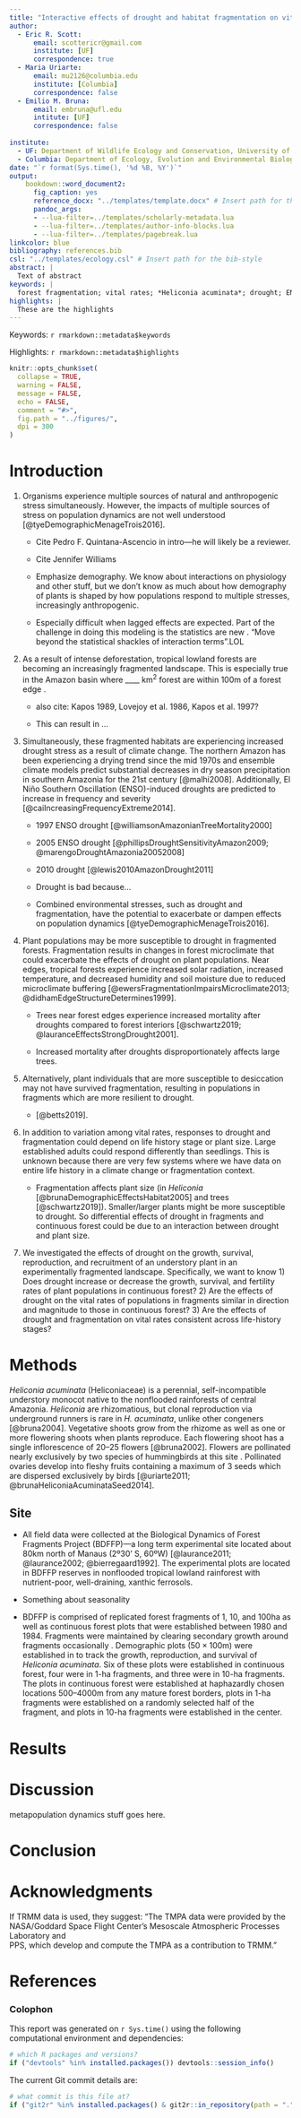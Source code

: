 ```yaml
---
title: "Interactive effects of drought and habitat fragmentation on vital rates of an understory tropical plant"
author:
  - Eric R. Scott:
      email: scottericr@gmail.com
      institute: [UF]
      correspondence: true
  - Maria Uriarte:
      email: mu2126@columbia.edu
      institute: [Columbia]
      correspondence: false
  - Emilio M. Bruna:
      email: embruna@ufl.edu
      intitute: [UF]
      correspondence: false
  
institute:
  - UF: Department of Wildlife Ecology and Conservation, University of Florida, Gainesville, Florida 32611-0430
  - Columbia: Department of Ecology, Evolution and Environmental Biology, Columbia University 1200 Amsterdam Avenue, New York, New York 10027 USA
date: "`r format(Sys.time(), '%d %B, %Y')`"
output: 
    bookdown::word_document2:
      fig_caption: yes
      reference_docx: "../templates/template.docx" # Insert path for the DOCX file
      pandoc_args:
      - --lua-filter=../templates/scholarly-metadata.lua
      - --lua-filter=../templates/author-info-blocks.lua
      - --lua-filter=../templates/pagebreak.lua
linkcolor: blue
bibliography: references.bib
csl: "../templates/ecology.csl" # Insert path for the bib-style
abstract: |
  Text of abstract
keywords: |
  forest fragmentation; vital rates; *Heliconia acuminata*; drought; ENSO; edge effects
highlights: |
  These are the highlights
---
```


<!-- This is the format for text comments that will be ignored during renderings. Do not put R code in these comments because it will not be ignored. -->

<!-- With the following code you can access and display values from the yml header above. -->

Keywords: `r rmarkdown::metadata$keywords`

Highlights: `r rmarkdown::metadata$highlights`

<!-- The following code chunk defines some general settings how code chunks should behave. -->

```r
knitr::opts_chunk$set(
  collapse = TRUE,
  warning = FALSE,
  message = FALSE,
  echo = FALSE,
  comment = "#>",
  fig.path = "../figures/",
  dpi = 300
)
```

<!-- The actual document text starts here: -->

# Introduction

1.  Organisms experience multiple sources of natural and anthropogenic stress simultaneously. However, the impacts of multiple sources of stress on population dynamics are not well understood [@tyeDemographicMenageTrois2016].

    -   Cite Pedro F. Quintana-Ascencio in intro---he will likely be a reviewer.

    -   Cite Jennifer Williams

    -   Emphasize demography. We know about interactions on physiology and other stuff, but we don't know as much about how demography of plants is shaped by how populations respond to multiple stresses, increasingly anthropogenic.

    -   Especially difficult when lagged effects are expected. Part of the challenge in doing this modeling is the statistics are new <!--# maybe goes in discussion --> . "Move beyond the statistical shackles of interaction terms".LOL

2.  As a result of intense deforestation, tropical lowland forests are becoming an increasingly fragmented landscape. This is especially true in the Amazon basin where \_\_\_\_ km^2^ forest are within 100m of a forest edge <!--# citation -->.

    -   also cite: Kapos 1989, Lovejoy et al. 1986, Kapos et al. 1997?

    -   This can result in ...

3.  Simultaneously, these fragmented habitats are experiencing increased drought stress as a result of climate change. The northern Amazon has been experiencing a drying trend since the mid 1970s and ensemble climate models predict substantial decreases in dry season precipitation in southern Amazonia for the 21st century [@malhi2008]. Additionally, El Niño Southern Oscillation (ENSO)-induced droughts are predicted to increase in frequency and severity [@caiIncreasingFrequencyExtreme2014].

    -   1997 ENSO drought [@williamsonAmazonianTreeMortality2000]

    -   2005 ENSO drought [@phillipsDroughtSensitivityAmazon2009; @marengoDroughtAmazonia20052008]

    -   2010 drought [@lewis2010AmazonDrought2011]

    -   Drought is bad because...

    -   Combined environmental stresses, such as drought and fragmentation, have the potential to exacerbate or dampen effects on population dynamics [@tyeDemographicMenageTrois2016].

4.  Plant populations may be more susceptible to drought in fragmented forests. Fragmentation results in changes in forest microclimate that could exacerbate the effects of drought on plant populations. Near edges, tropical forests experience increased solar radiation, increased temperature, and decreased humidity and soil moisture due to reduced microclimate buffering [@ewersFragmentationImpairsMicroclimate2013; @didhamEdgeStructureDetermines1999].

    -   Trees near forest edges experience increased mortality after droughts compared to forest interiors [@schwartz2019; @lauranceEffectsStrongDrought2001].

    -    Increased mortality after droughts disproportionately affects large trees.

5.  Alternatively, plant individuals that are more susceptible to desiccation may not have survived fragmentation, resulting in populations in fragments which are more resilient to drought.

    -   [@betts2019].

6.  <!--# I'm now thinking this doesn't need to be a separate paragraph, but included in #4.  Need to do some more reading about this though. -->In addition to variation among vital rates, responses to drought and fragmentation could depend on life history stage or plant size. Large established adults could respond differently than seedlings. This is unknown because there are very few systems where we have data on entire life history in a climate change or fragmentation context.

    -   Fragmentation affects plant size (in *Heliconia* [@brunaDemographicEffectsHabitat2005] and trees [@schwartz2019]). Smaller/larger plants might be more susceptible to drought. So differential effects of drought in fragments and continuous forest could be due to an interaction between drought and plant size.

7.  We investigated the effects of drought on the growth, survival, reproduction, and recruitment of an understory plant in an experimentally fragmented landscape. Specifically, we want to know 1) Does drought increase or decrease the growth, survival, and fertility rates of plant populations in continuous forest? 2) Are the effects of drought on the vital rates of populations in fragments similar in direction and magnitude to those in continuous forest? 3) Are the effects of drought and fragmentation on vital rates consistent across life-history stages?

# Methods

<!--# Emilio, feel free to edit -->

*Heliconia acuminata* (Heliconiaceae) is a perennial, self-incompatible understory monocot native to the nonflooded rainforests of central Amazonia. *Heliconia* are rhizomatious, but clonal reproduction via underground runners is rare in *H. acuminata*, unlike other congeners [@bruna2004]. Vegetative shoots grow from the rhizome as well as one or more flowering shoots when plants reproduce. Each flowering shoot has a single inflorescence of 20--25 flowers [@bruna2002]. Flowers are pollinated nearly exclusively by two species of hummingbirds at this site <!--# species? -->. Pollinated ovaries develop into fleshy fruits containing a maximum of 3 seeds which are dispersed exclusively by birds [@uriarte2011; @brunaHeliconiaAcuminataSeed2014].

## Site

<!--# Emilio: please edit -->

-   All field data were collected at the Biological Dynamics of Forest Fragments Project (BDFFP)---a long term experimental site located about 80km north of Manaus (2º30' S, 60ºW) [@laurance2011; @laurance2002; @bierregaard1992]. The experimental plots are located in BDFFP reserves in nonflooded tropical lowland rainforest with nutrient-poor, well-draining, xanthic ferrosols.

-   Something about seasonality

-   BDFFP is comprised of replicated forest fragments of 1, 10, and 100ha as well as continuous forest plots that were established between 1980 and 1984. Fragments were maintained by clearing secondary growth around fragments occasionally <!--# Best reference for this? -->. Demographic plots ($50 \times 100$m) were established in <!--# year --> to track the growth, reproduction, and survival of *Heliconia acuminata*. Six of these plots were established in continuous forest, four were in 1-ha fragments, and three were in 10-ha fragments. The plots in continuous forest were established at haphazardly chosen locations 500--4000m from any mature forest borders, plots in 1-ha fragments were established on a randomly selected half of the fragment, and plots in 10-ha fragments were established in the center.

# Results

# Discussion

metapopulation dynamics stuff goes here.

# Conclusion

# Acknowledgments

If TRMM data is used, they suggest: "The TMPA data were provided by the\
NASA/Goddard Space Flight Center's Mesoscale Atmospheric Processes Laboratory and\
PPS, which develop and compute the TMPA as a contribution to TRMM."

# References

<!-- The following line ensures the references appear here for the MS Word or HTML output files, rather than right at the end of the document (this will not work for PDF files):  -->

::: {#refs}
:::

\newpage

### Colophon

This report was generated on `r Sys.time()` using the following computational environment and dependencies:

```r
# which R packages and versions?
if ("devtools" %in% installed.packages()) devtools::session_info()
```

The current Git commit details are:

```r
# what commit is this file at? 
if ("git2r" %in% installed.packages() & git2r::in_repository(path = ".")) git2r::repository(here::here())  
```
